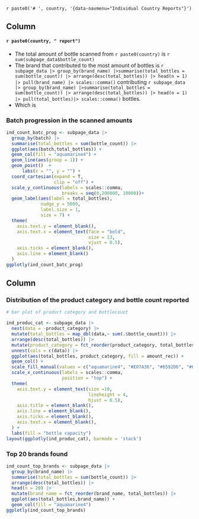 `r paste0('# ', country, '{data-navmenu="Individual Country Reports"}')`



Column
------------------------

#### `r paste0(country, " report")`

- The total amount of bottle scanned from `r paste0(country)` is `r sum(subpage_data$bottle_count)`
- The brand that contributed to the most amount of bottles is `r subpage_data |> group_by(brand_name) |>summarise(total_bottles = sum(bottle_count)) |> arrange(desc(total_bottles)) |> head(n = 1) |> pull(brand_name) |> scales::comma()` contributing `r subpage_data |> group_by(brand_name) |>summarise(total_bottles = sum(bottle_count)) |> arrange(desc(total_bottles)) |> head(n = 1) |> pull(total_bottles)|> scales::comma()` bottles.
- Which is 

### Batch progression in the scanned amounts

```r
ind_count_batc_prog <- subpage_data |> 
  group_by(batch) |> 
  summarise(total_bottles = sum(bottle_count)) |> 
  ggplot(aes(batch,total_bottles)) +
  geom_col(fill = "aquamarine4") +
  geom_line(aes(group = 1)) +
  geom_point()  +
      labs(x = "", y = "") +
  coord_cartesian(expand = T,
                  clip = "off") +
  scale_y_continuous(labels = scales::comma,
                     breaks = seq(0,200000, 10000))+
  geom_label(aes(label = total_bottles),
             nudge_y = 5000,
             label.size = 1,
             size = 7) + 
  theme(
    axis.text.y = element_blank(),
    axis.text.x = element_text(face = "bold",
                               size = 13,
                               vjust = 0.5),
    axis.ticks = element_blank(),
    axis.line = element_blank()
  )
ggplotly(ind_count_batc_prog)
```



Column
------------


### Distribution of the product category and bottle count reported

```r
# bar plot of product category and bottlecount

ind_produc_cat <- subpage_data |>
  nest(data = -product_category) |> 
  mutate(total_bottles = map_dbl(data,~ sum(.$bottle_count))) |> 
  arrange(desc(total_bottles)) |> 
  mutate(product_category = fct_reorder(product_category, total_bottles)) |> 
  unnest(cols = c(data)) |> 
  ggplot(aes(total_bottles, product_category, fill = amount_rec)) + 
  geom_col() +
  scale_fill_manual(values = c("aquamarine4", "#E07A36", "#6592D6", "#6669CC", "#992E5C")) +
  scale_x_continuous(labels = scales::comma,
                     position = "top") +
  theme(
    axis.text.y = element_text(size =10,
                               lineheight = 4,
                               hjust = 0.5),
    axis.title = element_blank(),
    axis.line = element_blank(),
    axis.ticks = element_blank(),
    axis.text.x = element_blank(),
  ) +
  labs(fill = "bottle capacity")
layout(ggplotly(ind_produc_cat), barmode = 'stack')
```


### Top 20 brands found

```r
ind_count_top_brands <- subpage_data |> 
  group_by(brand_name) |> 
  summarise(total_bottles = sum(bottle_count)) |> 
  arrange(desc(total_bottles)) |> 
  head(n = 20) |> 
  mutate(brand_name = fct_reorder(brand_name, total_bottles)) |> 
  ggplot(aes(total_bottles,brand_name)) +
  geom_col(fill = "aquamarine4")
ggplotly(ind_count_top_brands)



```
